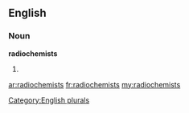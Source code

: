 ==English==

===Noun===
'''radiochemists'''

# {{plural of|[[radiochemist]]}}

[[Category:English plurals]]

[[ar:radiochemists]]
[[fr:radiochemists]]
[[my:radiochemists]]
